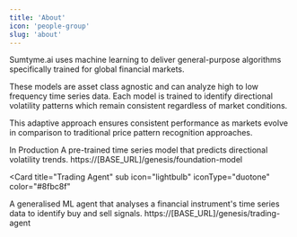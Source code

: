 ```yaml
---
title: 'About'
icon: 'people-group'
slug: 'about'
---
```


Sumtyme.ai uses machine learning to deliver general-purpose algorithms specifically trained for global financial markets.

These models are asset class agnostic and can analyze high to low frequency time series data. Each model is trained to identify directional volatility patterns which remain consistent regardless of market conditions.

This adaptive approach ensures consistent performance as markets evolve in comparison to traditional price pattern recognition approaches.

<CardGroup cols={1}>
  <Check>In Production</Check>
  <Card
    title="Foundation Model"
    icon="lightbulb" iconType="duotone" color="#8fbc8f"
  >
  <Tabs>
  <Tab title="Description">
    A pre-trained time series model that predicts directional volatility trends.
  </Tab>
  <Tab title="Endpoint">
    https://[BASE_URL]/genesis/foundation-model
  </Tab>
  </Tabs>
  </Card>
  
  <Card
    title="Trading Agent"
    sub
    icon="lightbulb" iconType="duotone" color="#8fbc8f"
  >
  <Tabs>
  <Tab title="Description">
    A generalised ML agent that analyses a financial instrument's time series data to identify buy and sell signals. 
  </Tab>
  <Tab title="Endpoint">
    https://[BASE_URL]/genesis/trading-agent
  </Tab>
  </Tabs>
  </Card>
  
</CardGroup>

